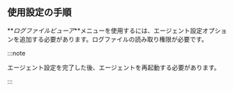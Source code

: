 ## 使用設定の手順

**_ログファイルビューア_**メニューを使用するには、エージェント設定オプションを追加する必要があります。ログファイルの読み取り権限が必要です。

:::note

エージェント設定を完了した後、エージェントを再起動する必要があります。

:::
